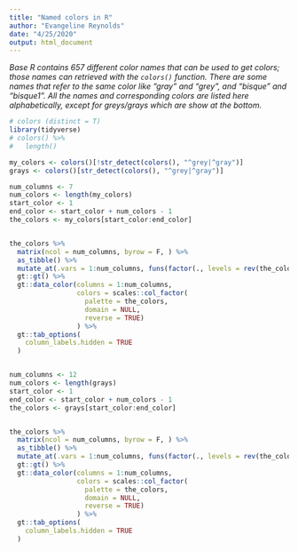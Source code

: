 ```yaml
---
title: "Named colors in R"
author: "Evangeline Reynolds"
date: "4/25/2020"
output: html_document
---
```



*Base R contains 657 different color names that can be used to get colors; those names can retrieved with the `colors()` function.  There are some names that refer to the same color like "gray" and "grey", and "bisque" and "bisque1".  All the names and corresponding colors are listed here alphabetically, except for greys/grays which are show at the bottom.*  


```r

# colors (distinct = T)
library(tidyverse)
# colors() %>% 
#   length()

my_colors <- colors()[!str_detect(colors(), "^grey|^gray")]
grays <- colors()[str_detect(colors(), "^grey|^gray")]

num_columns <- 7
num_colors <- length(my_colors)
start_color <- 1
end_color <- start_color + num_colors - 1
the_colors <- my_colors[start_color:end_color]


the_colors %>% 
  matrix(ncol = num_columns, byrow = F, ) %>% 
  as_tibble() %>% 
  mutate_at(.vars = 1:num_columns, funs(factor(., levels = rev(the_colors), ordered = T))) %>% 
  gt::gt() %>% 
  gt::data_color(columns = 1:num_columns,
                 colors = scales::col_factor(
                   palette = the_colors,
                   domain = NULL,
                   reverse = TRUE)
                 ) %>%
  gt::tab_options(
    column_labels.hidden = TRUE
  )


num_columns <- 12
num_colors <- length(grays)
start_color <- 1
end_color <- start_color + num_colors - 1
the_colors <- grays[start_color:end_color]


the_colors %>% 
  matrix(ncol = num_columns, byrow = F, ) %>% 
  as_tibble() %>% 
  mutate_at(.vars = 1:num_columns, funs(factor(., levels = rev(the_colors), ordered = T))) %>% 
  gt::gt() %>% 
  gt::data_color(columns = 1:num_columns,
                 colors = scales::col_factor(
                   palette = the_colors,
                   domain = NULL,
                   reverse = TRUE)
                 ) %>%
  gt::tab_options(
    column_labels.hidden = TRUE
  )

```


